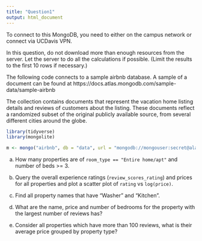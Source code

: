 ```yaml
---
title: "Question1"
output: html_document
---
```


To connect to this MongoDB, you need to either on the campus network or connect via UCDavis VPN.

In this question, do not download more than enough resources from the server. Let the server to do all the calculations if possible. (Limit the results to the first 10 rows if necessary.)

The following code connects to a sample airbnb database. A sample of a document can be found at
https://docs.atlas.mongodb.com/sample-data/sample-airbnb

The collection contains documents that represent the vacation home listing details and reviews of customers about the listing. These documents reflect a randomized subset of the original publicly available source, from several different cities around the globe.


```r
library(tidyverse)
library(mongolite)

m <- mongo("airbnb", db = "data", url = "mongodb://mongouser:secret@alan.ucdavis.edu/data")
```

(a) How many properties are of `room_type == "Entire home/apt"` and number of beds >= 3.




(b) Query the overall experience ratings (`review_scores_rating`) and prices for all properties and plot a scatter plot of `rating` vs `log(price)`.



(c) Find all property names that have "Washer" and "Kitchen".



(d) What are the name, price and number of bedrooms for the property with the largest number of reviews has?



(e) Consider all properties which have more than 100 reviews, what is their average price grouped by property type?
